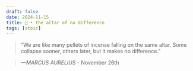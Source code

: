 ```yaml
---
draft: false 
date: 2024-11-15
title: 🗿 • the altar of no difference
tags: [stoic]
---
```


>  “We are like many pellets of incense falling on the same altar. Some collapse sooner, others later, but it makes no difference.”

> *—MARCUS AURELIUS* - November 26th